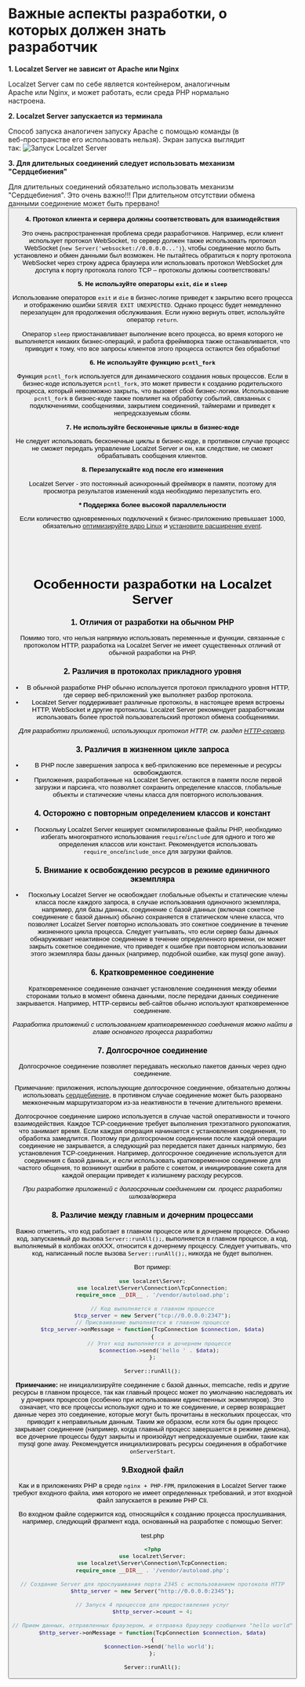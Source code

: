 # Важные аспекты разработки, о которых должен знать разработчик

**1. Localzet Server не зависит от Apache или Nginx**

Localzet Server сам по себе является контейнером, аналогичным Apache или Nginx, и может работать, если среда PHP нормально настроена.

**2. Localzet Server запускается из терминала**

Способ запуска аналогичен запуску Apache с помощью команды (в веб-пространстве его использовать нельзя). Экран запуска выглядит так:
![Запуск Localzet Server](/images/screen-start.png "Запуск Localzet Server")

**3. Для длительных соединений следует использовать механизм "Cердцебиения"**

Для длительных соединений обязательно использовать механизм "Cердцебиения". Это очень важно!!!
При длительном отсутствии обмена данными соединение может быть прервано!
<Button
    href="/heartbeat"
    variant="text"
    arrow="right"
    children="Подробнее о Сердцебиении"
/>


**4. Протокол клиента и сервера должны соответствовать для взаимодействия**

Это очень распространенная проблема среди разработчиков. Например, если клиент использует протокол WebSocket, то сервер должен также использовать протокол WebSocket (`new Server('websocket://0.0.0.0...')`), чтобы соединение могло быть установлено и обмен данными был возможен.
Не пытайтесь обратиться к порту протокола WebSocket через строку адреса браузера или использовать протокол WebSocket для доступа к порту протокола голого TCP – протоколы должны соответствовать!


**5. Не используйте операторы `exit`, `die` и `sleep`**

Использование операторов `exit` и `die` в бизнес-логике приведет к закрытию всего процесса и отображению ошибки `SERVER EXIT UNEXPECTED`.
Однако процесс будет немедленно перезапущен для продолжения обслуживания. Если нужно вернуть ответ, используйте оператор `return`.

Оператор `sleep` приостанавливает выполнение всего процесса, во время которого не выполняется никаких бизнес-операций, и работа фреймворка также останавливается,
что приводит к тому, что все запросы клиентов этого процесса остаются без обработки!

**6. Не используйте функцию `pcntl_fork`**

Функция `pcntl_fork` используется для динамического создания новых процессов.
Если в бизнес-коде используется `pcntl_fork`, это может привести к созданию родительского процесса,
который невозможно закрыть, что вызовет сбой бизнес-логики. Использование `pcntl_fork` в бизнес-коде также повлияет на обработку событий,
связанных с подключениями, сообщениями, закрытием соединений, таймерами и приведет к непредсказуемым сбоям.

**7. Не используйте бесконечные циклы в бизнес-коде**

Не следует использовать бесконечные циклы в бизнес-коде, в противном случае процесс не сможет передать управление Localzet Server
и он, как следствие, не сможет обрабатывать сообщения клиентов.

**8. Перезапускайте код после его изменения**

Localzet Server - это постоянный асинхронный фреймворк в памяти, поэтому для просмотра результатов изменений кода необходимо перезапустить его.

[//]: # (**11. Для применения длительных соединений рекомендуется использовать фреймворк MultiServer**)

[//]: # ()
[//]: # (Многие разработчики используют Localzet Server для создания приложений с **длительными соединениями**, такими как сообщения в реальном времени, )

[//]: # (интернет вещей и другие. Для этого рекомендуется использовать фреймворк MultiServer. )

[//]: # (Этот фреймворк делает процесс создания приложений с длительными соединениями на базе Localzet Server более простым и удобным.)

**\* Поддержка более высокой параллельности**

Если количество одновременных подключений к бизнес-приложению превышает 1000, обязательно [оптимизируйте ядро Linux](/appendices/kernel-optimization) и [установите расширение event](/appendices/install-extension).

<br/>
<br/>
<br/>

# Особенности разработки на Localzet Server

### 1. Отличия от разработки на обычном PHP

Помимо того, что нельзя напрямую использовать переменные и функции, связанные с протоколом HTTP, разработка на Localzet Server не имеет существенных отличий от обычной разработки на PHP.

### 2. Различия в протоколах прикладного уровня
* В обычной разработке PHP обычно используется протокол прикладного уровня HTTP, где сервер веб-приложений уже выполняет разбор протокола.
* Localzet Server поддерживает различные протоколы, в настоящее время встроены HTTP, WebSocket и другие протоколы. Localzet Server рекомендует разработчикам использовать более простой пользовательский протокол обмена сообщениями.

*Для разработки приложений, использующих протокол HTTP, см. раздел [HTTP-сервер](/http/request.md).*

### 3. Различия в жизненном цикле запроса
* В PHP после завершения запроса к веб-приложению все переменные и ресурсы освобождаются.
* Приложения, разработанные на Localzet Server, остаются в памяти после первой загрузки и парсинга, что позволяет сохранить определение классов, глобальные объекты и статические члены класса для повторного использования.

### 4. Осторожно с повторным определением классов и констант
* Поскольку Localzet Server кеширует скомпилированные файлы PHP, необходимо избегать многократного использования `require`/`include` для одного и того же определения классов или констант. Рекомендуется использовать `require_once`/`include_once` для загрузки файлов.

### 5. Внимание к освобождению ресурсов в режиме единичного экземпляра
* Поскольку Localzet Server не освобождает глобальные объекты и статические члены класса после каждого запроса, в случае использования одиночного экземпляра, например, для базы данных, соединение с базой данных (включая сокетное соединение с базой данных) обычно сохраняется в статическом члене класса, что позволяет Localzet Server повторно использовать это сокетное соединение в течение жизненного цикла процесса. Следует учитывать, что если сервер базы данных обнаруживает неактивное соединение в течение определенного времени, он может закрыть сокетное соединение, что приведет к ошибке при повторном использовании этого экземпляра базы данных (например, подобной ошибке, как mysql gone away).

### 6. Кратковременное соединение

Кратковременное соединение означает установление соединения между обеими сторонами только в момент обмена данными, после передачи данных соединение закрывается. Например, HTTP-сервисы веб-сайтов обычно используют кратковременное соединение.

*Разработка приложений с использованием кратковременного соединения можно найти в главе основного процесса разработки*

### 7. Долгосрочное соединение

Долгосрочное соединение позволяет передавать несколько пакетов данных через одно соединение.

Примечание: приложения, использующие долгосрочное соединение, обязательно должны использовать [сердцебиение](/faq/heartbeat.md), в противном случае соединение может быть разорвано межконечным маршрутизатором из-за неактивности в течение длительного времени.

Долгосрочное соединение широко используется в случае частой оперативности и точного взаимодействия. Каждое TCP-соединение требует выполнения трехэтапного рукопожатия, что занимает время. Если каждая операция начинается с установления соединения, то обработка замедлится. Поэтому при долгосрочном соединении после каждой операции соединение не закрывается, а следующий раз передается пакет данных напрямую, без установления TCP-соединения. Например, долгосрочное соединение используется для соединения с базой данных, и если использовать кратковременное соединение для частого общения, то возникнут ошибки в работе с сокетом, и инициирование сокета для каждой операции приведет к излишнему расходу ресурсов.

*При разработке приложений с долгосрочным соединением см. процесс разработки шлюза/воркера*


### 8. Различие между главным и дочерним процессами
Важно отметить, что код работает в главном процессе или в дочернем процессе. Обычно код, запускаемый до вызова `Server::runAll();`, выполняется в главном процессе, а код, выполняемый в колбэках onXXX, относится к дочернему процессу. Следует учитывать, что код, написанный после вызова `Server::runAll();`, никогда не будет выполнен.

Вот пример:
```php
use localzet\Server;
use localzet\Server\Connection\TcpConnection;
require_once __DIR__ . '/vendor/autoload.php';

// Код выполняется в главном процессе
$tcp_server = new Server("tcp://0.0.0.0:2347");
// Присваивание выполняется в главном процессе
$tcp_server->onMessage = function(TcpConnection $connection, $data)
{
    // Этот код выполняется в дочернем процессе
    $connection->send('hello ' . $data);
};

Server::runAll();
```

**Примечание:** не инициализируйте соединение с базой данных, memcache, redis и другие ресурсы в главном процессе, так как главный процесс может по умолчанию наследовать их у дочерних процессов (особенно при использовании единственных экземпляров). Это означает, что все процессы используют одно и то же соединение, и сервер возвращает данные через это соединение, которые могут быть прочитаны в нескольких процессах, что приводит к неправильным данным. Таким же образом, если хотя бы один процесс закрывает соединение (например, когда главный процесс завершается в режиме демона), все дочерние процессы будут закрыты и произойдут непредсказуемые ошибки, такие как mysql gone away. Рекомендуется инициализировать ресурсы соединения в обработчике `onServerStart`.

### 9.Входной файл

Как и в приложениях PHP в среде `nginx + PHP-FPM`, приложения в Localzet Server также требуют входного файла, имя которого не имеет определенных требований, и этот входной файл запускается в режиме PHP Cli.

Во входном файле содержится код, относящийся к созданию процесса прослушивания, например, следующий фрагмент кода, основанный на разработке с помощью Server:

test.php
```php
<?php
use localzet\Server;
use localzet\Server\Connection\TcpConnection;
require_once __DIR__ . '/vendor/autoload.php';

// Создание Server для прослушивания порта 2345 с использованием протокола HTTP
$http_server = new Server("http://0.0.0.0:2345");

// Запуск 4 процессов для предоставления услуг
$http_server->count = 4;

// Прием данных, отправленных браузером, и отправка браузеру сообщения "hello world"
$http_server->onMessage = function(TcpConnection $connection, $data)
{
    $connection->send('hello world');
};

Server::runAll();

```

